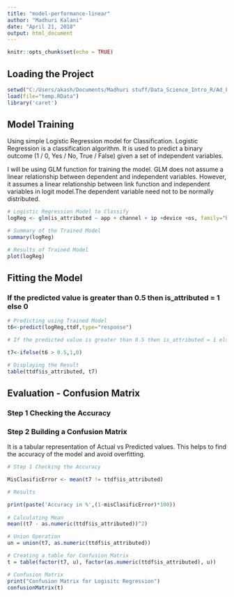 ---
title: "model-performance-linear"
author: "Madhuri Kalani"
date: "April 21, 2018"
output: html_document
---

```{r setup, include=FALSE}
knitr::opts_chunk$set(echo = TRUE)
```

## Loading the Project

```{r p0, echo =FALSE}

setwd("C:/Users/akash/Documents/Madhuri stuff/Data_Science_Intro_R/Ad_Fraud_Detection")
load(file="temp.RData")
library('caret')

```

## Model Training

Using simple Logistic Regression model for Classification.
Logistic Regression is a classification algorithm. It is used to predict a binary outcome (1 / 0, Yes / No, True / False) given a set of independent variables.

I will be using GLM function for training the model.
GLM does not assume a linear relationship between dependent and independent variables. However, it assumes a linear relationship between link function and independent variables in logit model.The dependent variable need not to be normally distributed.

```{r p1}
# Logistic Regression Model to Classify
logReg <- glm(is_attributed ~ app + channel + ip +device +os, family="binomial", data = train.sample)

# Summary of the Trained Model
summary(logReg)

# Results of Trained Model
plot(logReg)


```

## Fitting the Model
### If the predicted value is greater than 0.5 then is_attributed = 1 else 0

```{r p2}

# Predicting using Trained Model
t6<-predict(logReg,ttdf,type="response")

# If the predicted value is greater than 0.5 then is_attributed = 1 else 0

t7<-ifelse(t6 > 0.5,1,0)

# Displaying the Result
table(ttdf$is_attributed, t7)

```


## Evaluation - Confusion Matrix
### Step 1 Checking the Accuracy
### Step 2 Building a Confusion Matrix

It is a tabular representation of Actual vs Predicted values. This helps to find the accuracy of the model and avoid overfitting. 

```{r p3}

# Step 1 Checking the Accuracy

MisClasificError <- mean(t7 != ttdf$is_attributed)

# Results

print(paste('Accuracy in %',(1-misClasificError)*100))
 
# Calculating Mean
mean((t7 - as.numeric(ttdf$is_attributed))^2) 

# Union Operation
un = union(t7, as.numeric(ttdf$is_attributed))

# Creating a table for Confusion Matrix
t = table(factor(t7, u), factor(as.numeric(ttdf$is_attributed), u))

# Confusion Matrix
print("Confusion Matrix for Logisitc Regression")
confusionMatrix(t)



```